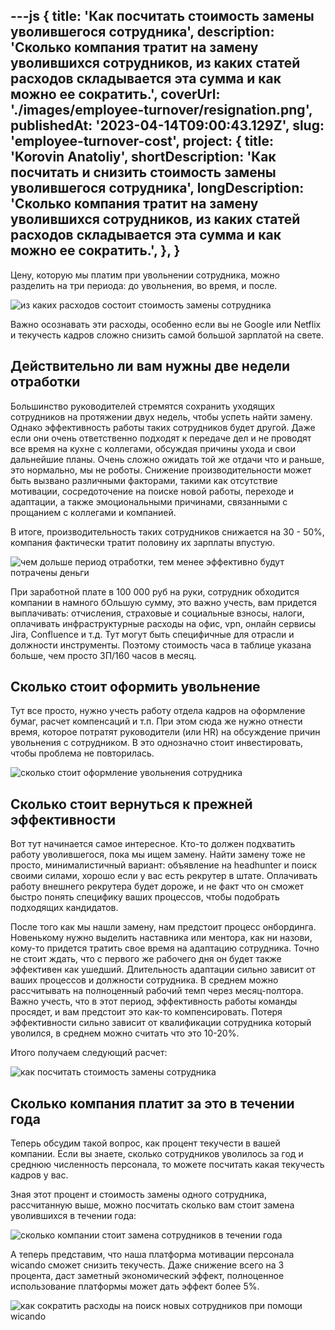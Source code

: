 ---js
{
    title: 'Как посчитать стоимость замены уволившегося сотрудника',
    description: 'Сколько компания тратит на замену уволившихся сотрудников, из каких статей расходов складывается эта сумма и как можно ее сократить.',
    coverUrl: './images/employee-turnover/resignation.png',
    publishedAt: '2023-04-14T09:00:43.129Z',
    slug: 'employee-turnover-cost',
    project: {
            title: 'Korovin Anatoliy',
            shortDescription: 'Как посчитать и снизить стоимость замены уволившегося сотрудника',
            longDescription: 'Сколько компания тратит на замену уволившихся сотрудников, из каких статей расходов складывается эта сумма и как можно ее сократить.',
        },
}
---

Цену, которую мы платим при увольнении сотрудника, можно разделить на три периода: до увольнения,  во время, и после. 

![из каких расходов состоит стоимость замены сотрудника](./images/employee-turnover/employee-turnover-cost-0.png)

Важно осознавать эти расходы, особенно если вы не Google или Netflix и текучесть кадров сложно снизить самой большой зарплатой на свете. 


## Действительно ли вам нужны две недели отработки

Большинство руководителей стремятся сохранить уходящих сотрудников на протяжении двух недель, чтобы успеть найти замену. Однако эффективность работы таких сотрудников будет другой. Даже если они очень ответственно подходят к передаче дел и не проводят все время на кухне с коллегами, обсуждая причины ухода и свои дальнейшие планы. Очень сложно ожидать той же отдачи что и раньше, это нормально, мы не роботы. Снижение производительности может быть вызвано различными факторами, такими как отсутствие мотивации, сосредоточение на поиске новой работы, переходе и адаптации, а также эмоциональными причинами, связанными с прощанием с коллегами и компанией.

В итоге, производительность таких сотрудников снижается на 30 - 50%, компания фактически тратит половину их зарплаты впустую.

![чем дольше период отработки, тем менее эффективно будут потрачены деньги](./images/employee-turnover/employee-turnover-cost-1.png)

При заработной плате в 100 000 руб на руки, сотрудник обходится компании в намного бОльшую сумму, это важно учесть, вам придется выплачивать: отчисления, страховые и социальные взносы, налоги, оплачивать инфраструктурные расходы на офис, vpn, онлайн сервисы Jira, Confluence и т.д. Тут могут быть специфичные для отрасли и должности инструменты. Поэтому стоимость часа в таблице указана больше, чем просто ЗП/160 часов в месяц.


## Сколько стоит оформить увольнение

Тут все просто, нужно учесть работу отдела кадров на оформление бумаг, расчет компенсаций и т.п. При этом сюда же нужно отнести время, которое потратят руководители (или HR) на обсуждение причин увольнения с сотрудником. В это однозначно стоит инвестировать, чтобы проблема не повторилась. 

![сколько стоит оформление увольнения сотрудника](./images/employee-turnover/employee-turnover-cost-2.png)


## Сколько стоит вернуться к прежней эффективности 

Вот тут начинается самое интересное. Кто-то должен подхватить работу уволившегося, пока мы ищем замену. Найти замену тоже не просто, минималистичный вариант: объявление на headhunter и поиск своими силами, хорошо если у вас есть рекрутер в штате. Оплачивать работу внешнего рекрутера будет дороже, и не факт что он сможет быстро понять специфику ваших процессов, чтобы подобрать подходящих кандидатов.

После того как мы нашли замену, нам предстоит процесс онбординга. Новенькому нужно выделить наставника или ментора, как ни назови, кому-то придется тратить свое время на адаптацию сотрудника. Точно не стоит ждать, что с первого же рабочего дня он будет также эффективен как ушедший. Длительность адаптации сильно зависит от ваших процессов и должности сотрудника. В среднем можно рассчитывать на полноценный рабочий темп через месяц-полтора. Важно учесть, что в этот период, эффективность работы команды просядет, и вам предстоит это как-то компенсировать. Потеря эффективности сильно зависит от квалификации сотрудника который уволился, в среднем можно считать что это 10-20%.

Итого получаем следующий расчет:

![как посчитать стоимость замены сотрудника](./images/employee-turnover/employee-turnover-cost-3.png)


## Сколько компания платит за это в течении года

Теперь обсудим такой вопрос, как процент текучести в вашей компании.
Если вы знаете, сколько сотрудников уволилось за год и среднюю численность персонала, то можете посчитать какая текучесть кадров у вас. 

Зная этот процент и стоимость замены одного сотрудника, рассчитанную выше, можно посчитать сколько вам стоит замена уволившихся в течении года:

![сколько компании стоит замена сотрудников в течении года](./images/employee-turnover/employee-turnover-cost-4.png)

А теперь представим, что наша платформа мотивации персонала wicando сможет снизить текучесть. Даже снижение всего на 3 процента, даст заметный экономический эффект, полноценное использование платформы может дать эффект более 5%.

![как сократить расходы на поиск новых сотрудников при помощи wicando](./images/employee-turnover/employee-turnover-cost-5.png)
